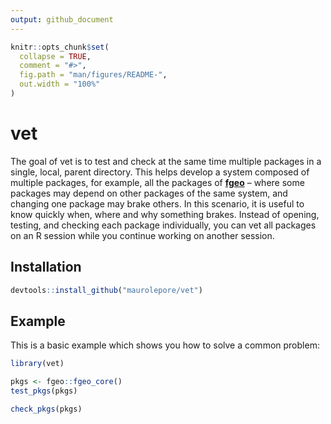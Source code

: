 ```yaml
---
output: github_document
---
```


<!-- README.md is generated from README.Rmd. Please edit that file -->

```r
knitr::opts_chunk$set(
  collapse = TRUE,
  comment = "#>",
  fig.path = "man/figures/README-",
  out.width = "100%"
)
```

# vet

The goal of vet is to test and check at the same time multiple packages in a single, local, parent directory. This helps develop a system composed of 
multiple packages, for example, all the packages of [__fgeo__](https://forestgeo.github.io/fgeo/) -- where some packages may depend on other packages of the same system, and changing one package may brake others. In this scenario, it is useful to know quickly when, where and why something brakes. Instead of opening, testing, and checking each package individually, you can vet all packages on an R session while you continue working on another session.

## Installation

``` r
devtools::install_github("maurolepore/vet")
```

## Example

This is a basic example which shows you how to solve a common problem:

```r
library(vet)

pkgs <- fgeo::fgeo_core()
test_pkgs(pkgs)

check_pkgs(pkgs)
```
